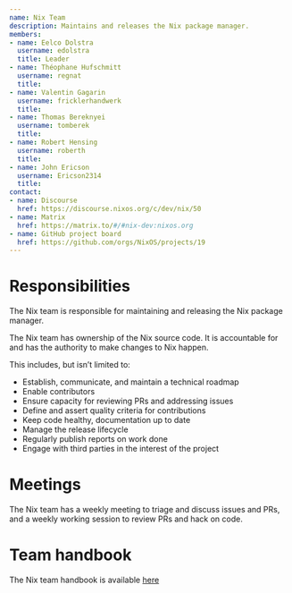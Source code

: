 ```yaml
---
name: Nix Team
description: Maintains and releases the Nix package manager.
members:
- name: Eelco Dolstra
  username: edolstra
  title: Leader
- name: Théophane Hufschmitt
  username: regnat
  title:
- name: Valentin Gagarin
  username: fricklerhandwerk
  title:
- name: Thomas Bereknyei
  username: tomberek
  title:
- name: Robert Hensing
  username: roberth
  title:
- name: John Ericson
  username: Ericson2314
  title:
contact:
- name: Discourse
  href: https://discourse.nixos.org/c/dev/nix/50
- name: Matrix
  href: https://matrix.to/#/#nix-dev:nixos.org
- name: GitHub project board
  href: https://github.com/orgs/NixOS/projects/19
---
```

# Responsibilities

The Nix team is responsible for maintaining and releasing the Nix package manager.

The Nix team has ownership of the Nix source code. It is accountable for and has the authority to make changes to Nix happen.

This includes, but isn’t limited to:

- Establish, communicate, and maintain a technical roadmap
- Enable contributors
- Ensure capacity for reviewing PRs and addressing issues
- Define and assert quality criteria for contributions
- Keep code healthy, documentation up to date
- Manage the release lifecycle
- Regularly publish reports on work done
- Engage with third parties in the interest of the project

# Meetings

The Nix team has a weekly meeting to triage and discuss issues and PRs, and a weekly working session to review PRs and hack on code.

# Team handbook

The Nix team handbook is available [here](https://github.com/NixOS/nix/tree/master/maintainers)